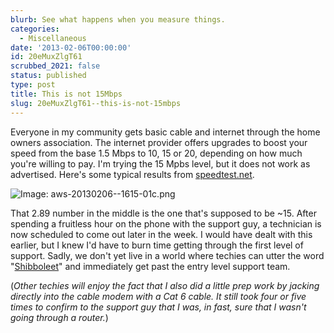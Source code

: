 ```yaml
---
blurb: See what happens when you measure things.
categories:
  - Miscellaneous
date: '2013-02-06T00:00:00'
id: 20eMuxZlgT61
scrubbed_2021: false
status: published
type: post
title: This is not 15Mbps
slug: 20eMuxZlgT61--this-is-not-15mbps
---
```


Everyone in my community gets basic cable and internet through the home owners association. The internet provider offers upgrades to boost your speed from the base 1.5 Mbps to 10, 15 or 20, depending on how much you're willing to pay. I'm trying the 15 Mpbs level, but it does not work as advertised. Here's some typical results from [speedtest.net][1].

![Image: aws-20130206--1615-01c.png](/aws-20130206--1615-01c.png)

That 2.89 number in the middle is the one that's supposed to be ~15. After spending a fruitless hour on the phone with the support guy, a technician is now scheduled to come out later in the week. I would have dealt with this earlier, but I knew I'd have to burn time getting through the first level of support. Sadly, we don't yet live in a world where techies can utter the word "[Shibboleet][2]" and immediately get past the entry level support team. 

(*Other techies will enjoy the fact that I also did a little prep work by jacking directly into the cable modem with a Cat 6 cable. It still took four or five times to confirm to the support guy that I was, in fast, sure that I wasn't going through a router.*)

[1]: http://www.speedtest.net

[2]: http://xkcd.com/806/
